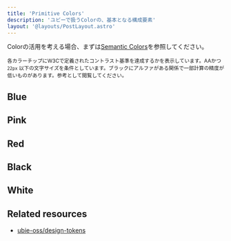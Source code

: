 ```yaml
---
title: 'Primitive Colors'
description: 'ユビーで扱うColorの、基本となる構成要素'
layout: '@layouts/PostLayout.astro'
---
```



Colorの活用を考える場合、まずは[Semantic Colors](/tokens/color/semantic)を参照してください。

<small>
  各カラーチップにW3Cで定義されたコントラスト基準を達成するかを表示しています。AAかつ<code>22px</code>
  以下の文字サイズを条件としています。ブラックにアルファがある関係で一部計算の精度が低いものがあります。参考として閲覧してください。
</small>

## Blue

<ColorListBlue client:load />

## Pink

<ColorListPink client:load />

## Red

<ColorListRed client:load />

## Black

<ColorListBlack client:load />

## White

<ColorListWhite client:load />

## Related resources

- [ubie-oss/design-tokens](https://github.com/ubie-oss/design-tokens)
